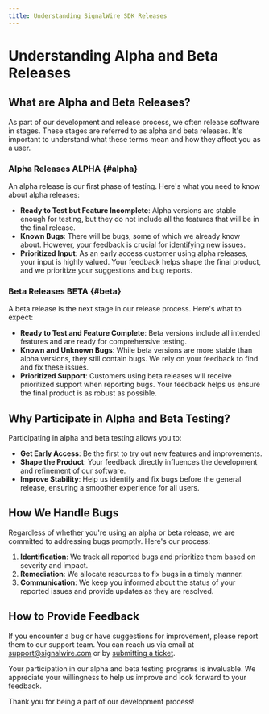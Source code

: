 ```yaml
---
title: Understanding SignalWire SDK Releases
---
```


# Understanding Alpha and Beta Releases

## **What are Alpha and Beta Releases?**

As part of our development and release process, we often release software in stages. These stages are referred to as alpha and beta releases. It's important to understand what these terms mean and how they affect you as a user.


### Alpha Releases <span className="badge badge--danger">ALPHA</span> {#alpha}

An alpha release is our first phase of testing. Here's what you need to know about alpha releases:
- **Ready to Test but Feature Incomplete**: Alpha versions are stable enough for testing, but they do not include all the features that will be in the final release.
- **Known Bugs**: There will be bugs, some of which we already know about. However, your feedback is crucial for identifying new issues.
- **Prioritized Input**: As an early access customer using alpha releases, your input is highly valued. Your feedback helps shape the final product, and we prioritize your suggestions and bug reports.

### Beta Releases <span className="badge badge--warning">BETA</span> {#beta}

A beta release is the next stage in our release process. Here's what to expect:
- **Ready to Test and Feature Complete**: Beta versions include all intended features and are ready for comprehensive testing.
- **Known and Unknown Bugs**: While beta versions are more stable than alpha versions, they still contain bugs. We rely on your feedback to find and fix these issues.
- **Prioritized Support**: Customers using beta releases will receive prioritized support when reporting bugs. Your feedback helps us ensure the final product is as robust as possible.

## **Why Participate in Alpha and Beta Testing?**

Participating in alpha and beta testing allows you to:
- **Get Early Access**: Be the first to try out new features and improvements.
- **Shape the Product**: Your feedback directly influences the development and refinement of our software.
- **Improve Stability**: Help us identify and fix bugs before the general release, ensuring a smoother experience for all users.

## How We Handle Bugs

Regardless of whether you're using an alpha or beta release, we are committed to addressing bugs promptly. Here's our process:
1. **Identification**: We track all reported bugs and prioritize them based on severity and impact.
2. **Remediation**: We allocate resources to fix bugs in a timely manner.
3. **Communication**: We keep you informed about the status of your reported issues and provide updates as they are resolved.



## **How to Provide Feedback**

If you encounter a bug or have suggestions for improvement, please report them to our support team. You can reach us via email at [support@signalwire.com](mailto:support@signalwire.com)
or by [submitting a ticket](https://signalwire.zohodesk.com/portal/en/newticket).


Your participation in our alpha and beta testing programs is invaluable. We appreciate your willingness to help us improve and look forward to your feedback.

Thank you for being a part of our development process!
